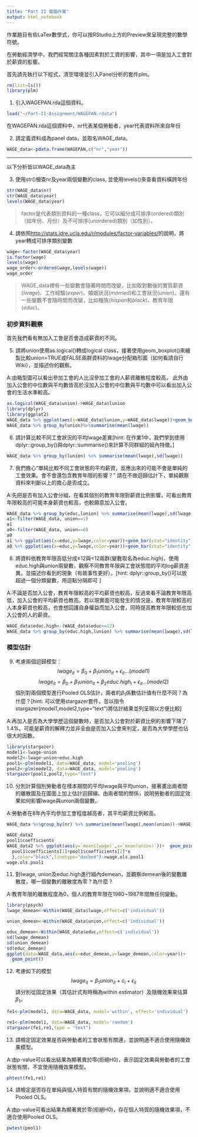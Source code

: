 ```yaml
---
title: "Part II 電腦作業"
output: html_notebook
---
```

作業題目有些LaTex數學式，你可以按RStudio上方的Preview來呈現完整的數學符號。

在勞動經濟學中，我們經常關注各種因素對於工資的影響，其中一項是加入工會對於薪資的影響。

首先請先執行以下程式，清空環境並引入Panel分析的套件plm。
```r
rm(list=ls())
library(plm)
```


1. 引入WAGEPAN.rda這個資料。
```r
load("~/Part-II-Assignment/WAGEPAN.rdata")
```

在WAGEPAN.rda這個資料中，nr代表某個勞動者，year代表資料所來自年份

2. 請定義資料成為panel data，並取名WAGE_data。
```r
WAGE_data<-pdata.frame(WAGEPAN,c("nr","year"))
```

***
以下分析皆以WAGE_data為主

3. 使用str()檢查nr及year兩個變數的class, 並使用levels()來查看資料橫跨年份
```r
str(WAGE_data$nr)
str(WAGE_data$year)
levels(WAGE_data$year)
```

> factor是代表類別資料的一種class，它可以細分成可排序(ordered)類別（如年份、月份）及不可排序(unordered)類別（如性別）。

4. 請依照<http://stats.idre.ucla.edu/r/modules/factor-variables/>的說明，將year轉成可排序類別變數
```r
wage<-factor(WAGE_data$year)
is.factor(wage)
levels(wage)
wage_order<-ordered(wage,levels(wage))
wage_order 

```


> WAGE_data裡有一些變數會隨著時間而改變，比如取對數後的實質薪資($lwage$)、工作經驗($exper$)、婚姻狀況($married$)和工會狀況($union$)。還有一些變數不會隨時間而改變，比如種族($hispan$和$black$)、教育年限($educ$)。

### 初步資料觀察
首先我們看有無加入工會是否會造成薪資的不同。

5. 請將union使用as.logical()轉成logical  class，接著使用geom_boxplot()來繪製比較union=TRUE或FALSE兩群資料的lwage分配箱形圖（如何看請自行Wiki），並描述你的觀察。

A:由箱型圖可以看出參加工會的人比沒參加工會的人薪資離散程度較高，
此外由加入公會的中位數與平均數皆高於沒加入公會的中位數與平均數中可以看出加入公會的生活水準較高。

```r
as.logical(WAGE_data$union)->WAGE_data$lunion
library(dplyr)
library(ggplot2)
WAGE_data %>% ggplot(aes(x=WAGE_data$lunion,y=WAGE_data$lwage))+geom_boxplot()
WAGE_data %>% group_by(union)%>%summarise(mean(lwage))
```


6. 請計算比較不同工會狀況的平均lwage差異[hint: 在作業1中，我們學到使用dplyr::group_by()與dplyr::summarise()來計算不同群組的組內特徵。]
```r

WAGE_data %>% group_by(lunion) %>% summarise(mean(lwage),sd(lwage))
```

 7. 我們擔心“單純比較不同工會狀態的平均薪資，反應出來的可能不會是單純的工會效果。會不會還包含教育年限的影響？” 請在不做迴歸估計下，單純觀察資料來判斷以上的擔心是否成立。
 
 A:先把是否有加入公會分組，在看其個別的教育年限對薪資比例影響，可看出教育年限較高的可能本身薪資也較高，也較願意加入公會。
```r
WAGE_data %>% group_by(educ,lunion) %>% summarise(mean(lwage),sd(lwage))
a1<-filter(WAGE_data, union==1)
a1
a0<-filter(WAGE_data, union==0)
a0
a1 %>% ggplot(aes(x=educ,y=lwage,color=year))+geom_bar(stat="identity")
a0 %>% ggplot(aes(x=educ,y=lwage,color=year))+geom_bar(stat="identity")
```

8. 將資料依教育年限高低分成≥12與<12兩群(變數取名為educ.high)，使用educ.high與union兩變數，觀察不同教育年限與工會狀態間的平均log薪資差異，並描述你看到的現象（有故事性更好）。[hint: dplyr::group_by()可以放超過一個分類變數，用逗點分隔即可 ]

A:不論是否加入公會，教育年限較高的平均薪資也較高，反過來看不論教育年限高低，加入公會的平均薪資也教高。若以現實面可能發生的情況是，教育年限較高的人本身薪資也較高，也會想回護自身權益而加入公會，同時提高教育年限較低也加入公會的人的薪資。

```r
WAGE_data$educ.high<-(WAGE_data$educ>=12)
WAGE_data %>% group_by(educ.high,lunion) %>% summarise(mean(lwage),sd(lwage))
```

### 模型估計
9. 考慮兩個迴歸模型：
$$lwage_{it}	=\beta_{0}+\beta_{1}union_{it}+\epsilon_{it}...(model1)$$
$$lwage_{it}	=\beta_{0}+\beta_{1}union_{it}+\beta_{2}educ.high_{i}+\epsilon_{it}...(model2)$$
個別對兩個模型進行Pooled OLS估計，兩者的$\beta_1$係數估計值有什麼不同？為什麼？[hint: 可以使用stargazer套件，並以指令stargazer(model1,model2,type="text")將估計結果並列呈現以方便比較]

A:再加入是否為大學學歷這個變數時，是否加入公會對於薪資比例的影響下降了1.4%。可能是薪資的解釋力並非全由是否加入公會來判定，是否為大學學歷也佔很大的因數。

```r
library(stargazer)
model1<-lwage~union
model2<-lwage~union+educ.high
pool1<-plm(model1, data=WAGE_data, model='pooling')
pool2<-plm(model2, data=WAGE_data, model='pooling')
stargazer(pool1,pool2,type="text")
```

10. 分別計算個別勞動者在樣本期間的平均lwage與平均union，接著畫出兩者間的離散圖及在圖面上加上估計迴歸線。由兩者間的關係，說明勞動者的固定效果如何影響lwage與union兩個變數。

A:勞動者在8年內平均參加工會程度越高者，其平均薪資比例較高。

```r
WAGE_data %>%group_by(nr) %>% summarise(mean(lwage),mean(union))->WAGE_data2

WAGE_data2
pool1$coefficients
WAGE_data2 %>% ggplot(aes(y=`mean(lwage)`,x=`mean(union)`))+  geom_point()+stat_function(fun=function(x){
  pool1$coefficients[1]+pool1$coefficients[2]*x
  },color="black",linetype="dashed")->wage.ols.pool1
wage.ols.pool1
```


11. 對lwage, union及educ.high進行組內demean，並觀察demean後的變數離散度，哪一個變數的離散度為零？為什麼？

A:教育年限的離散程度為0，個人的教育年限在1980~1987年間無任何變動。

```r
library(psych)
lwage_demean<-Within(WAGE_data$lwage,effect=c('individual'))

union_demean<-Within(WAGE_data$union,effect=c('individual'))

educ_demean<-Within(WAGE_data$educ,effect=c('individual'))
sd(lwage_demean)
sd(union_demean)
sd(educ_demean)
ggplot(data=WAGE_data,aes(x=educ_demean,y=lwage_demean,color=year))+
  geom_point()

```

12. 考慮如下的模型
$$lwage_{it}=\beta_{1}union_{it}+c_{i}+\epsilon_{it}$$
請分別從固定效果（其估計式有時稱為within estimator）及隨機效果來估算$\beta_1$。
```r
fe1<-plm(model1, data=WAGE_data, model='within', effect='individual')

re1<-plm(model1, data=WAGE_data, model='random')
stargazer(fe1,re1,type = "text")

```

13. 請檢定固定效果是否與勞動者的工會狀態有關連，並說明適不適合使用隨機效果模型。

A:由p-value可以看出結果為顯著異於零(拒絕H0)，表示固定效果與勞動者的工會狀態有關，不宜使用隨機效果模型。
```r
phtest(fe1,re1)
```

14. 請檢定是否存在單純與個人特質有關的隨機效果項，並說明適不適合使用Pooled OLS。

A:由p-value可看出結果為顯著異於零(拒絕H0)，存在個人特質的隨機效果項，不適合使用Pooled OLS。

```r
pwtest(pool1) 
```

